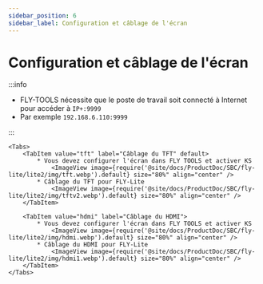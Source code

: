 ```yaml
---
sidebar_position: 6
sidebar_label: Configuration et câblage de l'écran
---
```





# Configuration et câblage de l'écran

:::info

* FLY-TOOLS nécessite que le poste de travail soit connecté à Internet pour accéder à `IP+:9999`
* Par exemple `192.168.6.110:9999`

:::

    <Tabs>
        <TabItem value="tft" label="Câblage du TFT" default>
            * Vous devez configurer l'écran dans FLY TOOLS et activer KS
                <ImageView image={require('@site/docs/ProductDoc/SBC/fly-lite/lite2/img/tft.webp').default} size="80%" align="center" />
            * Câblage du TFT pour FLY-Lite
                <ImageView image={require('@site/docs/ProductDoc/SBC/fly-lite/lite2/img/tftv2.webp').default} size="80%" align="center" />
        </TabItem>

        <TabItem value="hdmi" label="Câblage du HDMI">
            * Vous devez configurer l'écran dans FLY TOOLS et activer KS
                <ImageView image={require('@site/docs/ProductDoc/SBC/fly-lite/lite2/img/hdmi.webp').default} size="80%" align="center" />               
            * Câblage du HDMI pour FLY-Lite
                <ImageView image={require('@site/docs/ProductDoc/SBC/fly-lite/lite2/img/hdmi1.webp').default} size="80%" align="center" />
        </TabItem>
    </Tabs>
